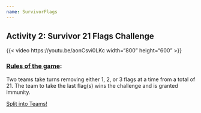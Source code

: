 ```yaml
---
name: SurvivorFlags
---
```


## Activity 2: Survivor 21 Flags Challenge

{{< video https://youtu.be/aonCsvi0LKc width="800" height="600" >}}

### [Rules of the game](https://survivor-org.fandom.com/wiki/21_Flags):

Two teams take turns removing either 1, 2, or 3 flags at a time from a total of 21.
The team to take the last flag(s) wins the challenge and is granted immunity.

[Split into Teams!](teams.qmd){.btn .btn-outline-primary .btn role="button"}
